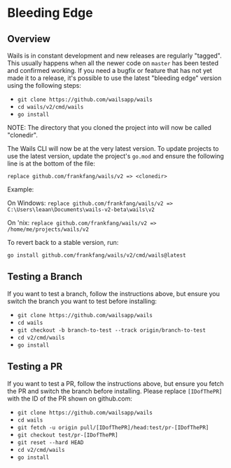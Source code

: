 
# Bleeding Edge

## Overview

Wails is in constant development and new releases are regularly "tagged". This usually happens when all the newer code
on `master` has been tested and confirmed working. If you need a bugfix or feature that has not yet made it to a release,
it's possible to use the latest "bleeding edge" version using the following steps:

- `git clone https://github.com/wailsapp/wails`
- `cd wails/v2/cmd/wails`
- `go install`

NOTE: The directory that you cloned the project into will now be called "clonedir".

The Wails CLI will now be at the very latest version. To update projects to use the latest version, update the project's
`go.mod` and ensure the following line is at the bottom of the file:

`replace github.com/frankfang/wails/v2 => <clonedir>`

Example:

On Windows:
`replace github.com/frankfang/wails/v2 => C:\Users\leaan\Documents\wails-v2-beta\wails\v2`

On 'nix:
`replace github.com/frankfang/wails/v2 => /home/me/projects/wails/v2`

To revert back to a stable version, run:

`go install github.com/frankfang/wails/v2/cmd/wails@latest`

## Testing a Branch

If you want to test a branch, follow the instructions above, but ensure you switch the branch you want to test before installing:

- `git clone https://github.com/wailsapp/wails`
- `cd wails`
- `git checkout -b branch-to-test --track origin/branch-to-test`
- `cd v2/cmd/wails`
- `go install`

## Testing a PR

If you want to test a PR, follow the instructions above, but ensure you fetch the PR and switch the branch before installing.
Please replace `[IDofThePR]` with the ID of the PR shown on github.com:

- `git clone https://github.com/wailsapp/wails`
- `cd wails`
- `git fetch -u origin pull/[IDofThePR]/head:test/pr-[IDofThePR]`
- `git checkout test/pr-[IDofThePR]`
- `git reset --hard HEAD`
- `cd v2/cmd/wails`
- `go install`
